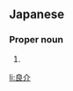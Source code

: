 ==Japanese==
{{ja-kanjitab|りょう|すけ}}

===Proper noun===
{{ja-pos|りょうすけ|proper}}

# {{given name|male|lang=ja|sort=りょうすけ}}

[[li:良介]]